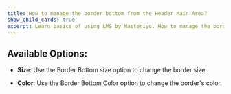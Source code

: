 ---
title: How to manage the border bottom from the Header Main Area?
show_child_cards: true
excerpt: Learn basics of using LMS by Masteriyo. How to manage the border bottom from the Header Main Area.
---

## Available Options:

- **Size**: Use the Border Bottom size option to change the border size.

- **Color**: Use the Border Bottom Color option to change the border's color.


